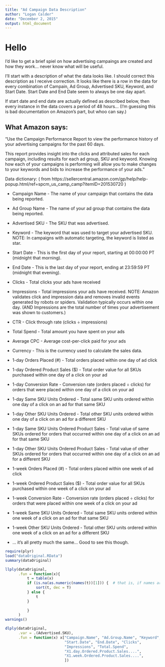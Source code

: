 ```yaml
---
title: "Ad Campaign Data Description"
author: "Logan Calder"
date: "December 2, 2015"
output: html_document
---
```


# Hello
I'd like to get a brief spiel on how advertising campaings are created and
how they work... never know what will be useful. 

I'll start with a description of what the data looks like. I should correct this description as I receive correction. It looks like there is a row in the data for every combination of Campain, Ad Group, Advertised SKU, Keyword, and Start Date. Start Date and End Date seem to always be one day apart. 

If start date and end date are actually defined as described below, then every instance in the data covers a period of 48 hours... (I'm guessing this is bad documentation on Amazon's part, but whoo can say.)

## What Amazon says:
"Use the Campaign Performance Report to view the performance history of your advertising campaigns for the past 60 days.

This report provides insight into the clicks and attributed sales for each campaign, including results for each ad group, SKU and keyword. Knowing how each of your campaigns is performing will allow you to make changes to your keywords and bids to increase the performance of your ads."

Data dictionary: ( from https://sellercentral.amazon.com/gp/help/help-popup.html/ref=spcm_us_camp_camp?itemID=201530720 )

* Campaign Name - The name of your campaign that contains the data being reported.

* Ad Group Name - The name of your ad group that contains the data being reported.

* Advertised SKU - The SKU that was advertised.

* Keyword - The keyword that was used to target your advertised SKU.  NOTE: In campaigns with automatic targeting, the keyword is listed as star.

* Start Date    - This is the first day of your report, starting at 00:00:00 PT (midnight that morning).

* End Date    - This is the last day of your report, ending at 23:59:59 PT (midnight that evening).

* Clicks - Total clicks your ads have received

* Impressions - Total impressions your ads have received. NOTE: Amazon validates click and impression data and removes invalid events generated by robots or spiders. Validation typically occurs within one day. (AND Impressions are the total number of times your advertisement was shown to customers.)

* CTR - Click through rate (clicks ÷ impressions)

* Total Spend - Total amount you have spent on your ads

* Average CPC - Average cost-per-click paid for your ads

* Currency - This is the currency used to calculate the sales data.

* 1-day Orders Placed (#) - Total orders placed within one day of ad click

* 1-day Ordered Product Sales ($) - Total order value for all SKUs purchased within one day of a click on your ad

* 1-day Conversion Rate - Conversion rate (orders placed ÷ clicks) for orders that were placed within one day of a click on your ad

* 1-day Same SKU Units Ordered - Total same SKU units ordered within one day of a click on an ad for that same SKU

* 1-day Other SKU Units Ordered - Total other SKU units ordered within one day of a click on an ad for a different SKU

* 1-day Same SKU Units Ordered Product Sales - Total value of same SKUs ordered for orders that occurred within one day of a click on an ad for that same SKU

* 1-day Other SKU Units Ordered Product Sales - Total value of other SKUs ordered for orders that occurred within one day of a click on an ad for a different SKU

* 1-week Orders Placed (#) - Total orders placed within one week of ad click

* 1-week Ordered Product Sales ($) - Total order value for all SKUs purchased within one week of a click on your ad

* 1-week Conversion Rate - Conversion rate (orders placed ÷ clicks) for orders that were placed within one week of a click on your ad

* 1-week Same SKU Units Ordered - Total same SKU units ordered within one week of a click on an ad for that same SKU

* 1-week Other SKU Units Ordered - Total other SKU units ordered within one week of a click on an ad for a different SKU

* ... it's all pretty much the same... Good to see this though.



```r
require(plyr)
load("dataOriginal.RData")
summary(dataOriginal)

llply(dataOriginal, 
      .fun = function(x){
          t = table(x)
          if (is.na(as.numeric(names(t))[1])) {  # that is, if names aren't numbers
              sort(t, dec = T)
          } else {
              t
          }
          
          }
      )
warnings()
```


```r
dlply(dataOriginal, 
      .var = .(Advertised.SKU),
      .fun = function(x) x["Campaign.Name", "Ad.Group.Name", "Keyword",
                           "Start.Date", "End.Date", "Clicks", 
                           "Impressions", "Total.Spend", 
                           "X1.day.Ordered.Product.Sales....",
                           "X1.week.Ordered.Product.Sales....",
                           ])
```
